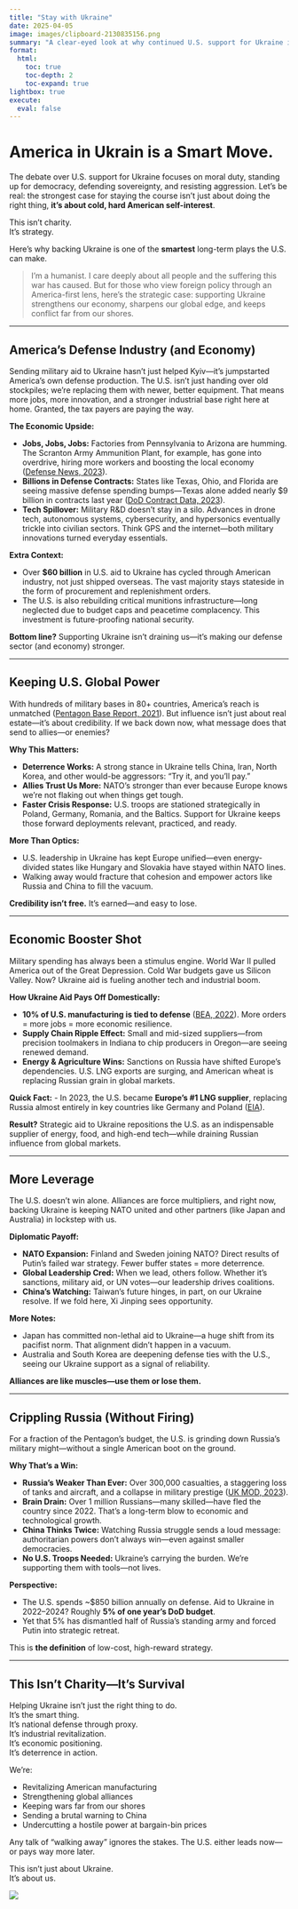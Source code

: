 ```yaml
---
title: "Stay with Ukraine"
date: 2025-04-05
image: images/clipboard-2130835156.png
summary: "A clear-eyed look at why continued U.S. support for Ukraine is not just a moral stance, but a strategic investment in America’s economic strength, global influence, and long-term national security."
format:
  html:
    toc: true
    toc-depth: 2
    toc-expand: true
lightbox: true
execute: 
  eval: false
---
```


# America in Ukrain is a Smart Move.

The debate over U.S. support for Ukraine focuses on moral duty, standing up for democracy, defending sovereignty, and resisting aggression. Let’s be real: the strongest case for staying the course isn’t just about doing the right thing, **it’s about cold, hard American self-interest**.

This isn’t charity.\
It’s strategy.

Here’s why backing Ukraine is one of the **smartest** long-term plays the U.S. can make.

> I’m a humanist. I care deeply about all people and the suffering this war has caused. But for those who view foreign policy through an America-first lens, here’s the strategic case: supporting Ukraine strengthens our economy, sharpens our global edge, and keeps conflict far from our shores.

------------------------------------------------------------------------

## America’s Defense Industry (and Economy)

Sending military aid to Ukraine hasn’t just helped Kyiv—it’s jumpstarted America’s own defense production. The U.S. isn’t just handing over old stockpiles; we’re replacing them with newer, better equipment. That means more jobs, more innovation, and a stronger industrial base right here at home. Granted, the tax payers are paying the way.

**The Economic Upside:**

-   **Jobs, Jobs, Jobs:** Factories from Pennsylvania to Arizona are humming. The Scranton Army Ammunition Plant, for example, has gone into overdrive, hiring more workers and boosting the local economy ([Defense News, 2023](https://www.defensenews.com/)).
-   **Billions in Defense Contracts:** States like Texas, Ohio, and Florida are seeing massive defense spending bumps—Texas alone added nearly \$9 billion in contracts last year ([DoD Contract Data, 2023](https://www.defense.gov/)).
-   **Tech Spillover:** Military R&D doesn’t stay in a silo. Advances in drone tech, autonomous systems, cybersecurity, and hypersonics eventually trickle into civilian sectors. Think GPS and the internet—both military innovations turned everyday essentials.

**Extra Context:**

-   Over **\$60 billion** in U.S. aid to Ukraine has cycled through American industry, not just shipped overseas. The vast majority stays stateside in the form of procurement and replenishment orders.
-   The U.S. is also rebuilding critical munitions infrastructure—long neglected due to budget caps and peacetime complacency. This investment is future-proofing national security.

**Bottom line?** Supporting Ukraine isn’t draining us—it’s making our defense sector (and economy) stronger.

------------------------------------------------------------------------

## Keeping U.S. Global Power

With hundreds of military bases in 80+ countries, America’s reach is unmatched ([Pentagon Base Report, 2021](https://www.defense.gov/)). But influence isn’t just about real estate—it’s about credibility. If we back down now, what message does that send to allies—or enemies?

**Why This Matters:**

-   **Deterrence Works:** A strong stance in Ukraine tells China, Iran, North Korea, and other would-be aggressors: "Try it, and you’ll pay."
-   **Allies Trust Us More:** NATO’s stronger than ever because Europe knows we’re not flaking out when things get tough.
-   **Faster Crisis Response:** U.S. troops are stationed strategically in Poland, Germany, Romania, and the Baltics. Support for Ukraine keeps those forward deployments relevant, practiced, and ready.

**More Than Optics:**

-   U.S. leadership in Ukraine has kept Europe unified—even energy-divided states like Hungary and Slovakia have stayed within NATO lines.
-   Walking away would fracture that cohesion and empower actors like Russia and China to fill the vacuum.

**Credibility isn't free.** It’s earned—and easy to lose.

------------------------------------------------------------------------

## Economic Booster Shot

Military spending has always been a stimulus engine. World War II pulled America out of the Great Depression. Cold War budgets gave us Silicon Valley. Now? Ukraine aid is fueling another tech and industrial boom.

**How Ukraine Aid Pays Off Domestically:**

-   **10% of U.S. manufacturing is tied to defense** ([BEA, 2022](https://www.bea.gov/)). More orders = more jobs = more economic resilience.
-   **Supply Chain Ripple Effect:** Small and mid-sized suppliers—from precision toolmakers in Indiana to chip producers in Oregon—are seeing renewed demand.
-   **Energy & Agriculture Wins:** Sanctions on Russia have shifted Europe’s dependencies. U.S. LNG exports are surging, and American wheat is replacing Russian grain in global markets.

**Quick Fact:** - In 2023, the U.S. became **Europe’s #1 LNG supplier**, replacing Russia almost entirely in key countries like Germany and Poland ([EIA](https://www.eia.gov/)).

**Result?** Strategic aid to Ukraine repositions the U.S. as an indispensable supplier of energy, food, and high-end tech—while draining Russian influence from global markets.

------------------------------------------------------------------------

## More Leverage

The U.S. doesn’t win alone. Alliances are force multipliers, and right now, backing Ukraine is keeping NATO united and other partners (like Japan and Australia) in lockstep with us.

**Diplomatic Payoff:**

-   **NATO Expansion:** Finland and Sweden joining NATO? Direct results of Putin’s failed war strategy. Fewer buffer states = more deterrence.
-   **Global Leadership Cred:** When we lead, others follow. Whether it’s sanctions, military aid, or UN votes—our leadership drives coalitions.
-   **China’s Watching:** Taiwan’s future hinges, in part, on our Ukraine resolve. If we fold here, Xi Jinping sees opportunity.

**More Notes:**

-   Japan has committed non-lethal aid to Ukraine—a huge shift from its pacifist norm. That alignment didn’t happen in a vacuum.
-   Australia and South Korea are deepening defense ties with the U.S., seeing our Ukraine support as a signal of reliability.

**Alliances are like muscles—use them or lose them.**

------------------------------------------------------------------------

## Crippling Russia (Without Firing)

For a fraction of the Pentagon’s budget, the U.S. is grinding down Russia’s military might—without a single American boot on the ground.

**Why That’s a Win:**

-   **Russia’s Weaker Than Ever:** Over 300,000 casualties, a staggering loss of tanks and aircraft, and a collapse in military prestige ([UK MOD, 2023](https://www.gov.uk/government/organisations/ministry-of-defence)).
-   **Brain Drain:** Over 1 million Russians—many skilled—have fled the country since 2022. That’s a long-term blow to economic and technological growth.
-   **China Thinks Twice:** Watching Russia struggle sends a loud message: authoritarian powers don’t always win—even against smaller democracies.
-   **No U.S. Troops Needed:** Ukraine’s carrying the burden. We’re supporting them with tools—not lives.

**Perspective:**

-   The U.S. spends \~\$850 billion annually on defense. Aid to Ukraine in 2022–2024? Roughly **5% of one year’s DoD budget**.
-   Yet that 5% has dismantled half of Russia’s standing army and forced Putin into strategic retreat.

This is **the definition** of low-cost, high-reward strategy.

------------------------------------------------------------------------

## This Isn’t Charity—It’s Survival

Helping Ukraine isn’t just the right thing to do.\
It’s the smart thing.\
It’s national defense through proxy.\
It’s industrial revitalization.\
It’s economic positioning.\
It’s deterrence in action.

We’re:

- Revitalizing American manufacturing\
- Strengthening global alliances\
- Keeping wars far from our shores\
- Sending a brutal warning to China\
- Undercutting a hostile power at bargain-bin prices

Any talk of “walking away” ignores the stakes. The U.S. either leads now—or pays way more later.

This isn’t just about Ukraine.\
It’s about us.

![](images/clipboard-2130835156.png)
